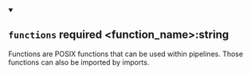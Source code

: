 
<details className="config-field" data-expandable="false" open>
<summary>

## `functions` <span class="config-field-required" data-required="false">required</span> <span class="config-field-type">&lt;function_name&gt;:string</span> <span class="config-field-default"></span> <span class="config-field-enum"></span>

Functions are POSIX functions that can be used within pipelines. Those functions can also be imported by
imports.

</summary>



</details>
